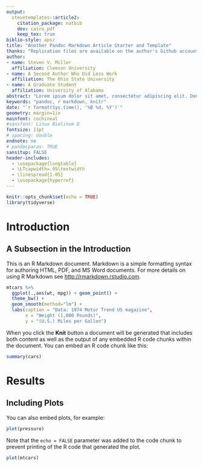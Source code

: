 ```yaml
---
output: 
  stevetemplates::article2:
    citation_package: natbib
    dev: cairo_pdf
    keep_tex: true
biblio-style: apsr
title: "Another Pandoc Markdown Article Starter and Template"
thanks: "Replication files are available on the author's Github account (http://github.com/svmiller/svm-r-markdown-templates). **Current version**: `r format(Sys.time(), '%B %d, %Y')`; **Corresponding author**: steven.v.miller@gmail.com."
author:
- name: Steven V. Miller
  affiliation: Clemson University
- name: A Second Author Who Did Less Work
  affiliation: The Ohio State University
- name: A Graduate Student
  affiliation: University of Alabama
abstract: "Lorem ipsum dolor sit amet, consectetur adipiscing elit. Donec sit amet libero justo. Pellentesque eget nibh ex. Aliquam tincidunt egestas lectus id ullamcorper. Proin tellus orci, posuere sed cursus at, bibendum ac odio. Nam consequat non ante eget aliquam. Nulla facilisis tincidunt elit. Nunc hendrerit pellentesque quam, eu imperdiet ipsum porttitor ut. Interdum et malesuada fames ac ante ipsum primis in faucibus. Suspendisse potenti. Duis vitae nibh mauris. Duis nec sem sit amet ante dictum mattis. Suspendisse diam velit, maximus eget commodo at, faucibus et nisi. Ut a pellentesque eros, sit amet suscipit eros. Nunc tincidunt quis risus suscipit vestibulum. Quisque eu fringilla massa."
keywords: "pandoc, r markdown, knitr"
date: "`r format(Sys.time(), '%B %d, %Y')`"
geometry: margin=1in
mainfont: cochineal
#sansfont: Linux Biolinum O
fontsize: 11pt
# spacing: double
endnote: no
# pandocparas: TRUE
sansitup: FALSE
header-includes:
  - \usepackage{longtable}
  - \LTcapwidth=.95\textwidth
  - \linespread{1.05}
  - \usepackage{hyperref}
---
```


```r
knitr::opts_chunk$set(echo = TRUE)
library(tidyverse)
```



# Introduction

\kant[1]

## A Subsection in the Introduction

\kant[2]

This is an R Markdown document. Markdown is a simple formatting syntax for authoring HTML, PDF, and MS Word documents. For more details on using R Markdown see <http://rmarkdown.rstudio.com>. 


```r

mtcars %>%
  ggplot(.,aes(wt, mpg)) + geom_point() +
  theme_bw() +
  geom_smooth(method="lm") +
  labs(caption = "Data: 1974 Motor Trend US magazine",
       x = "Weight (1,000 Pounds)",
       y = "(U.S.) Miles per Gallon")

```

When you click the **Knit** button a document will be generated that includes both content as well as the output of any embedded R code chunks within the document. You can embed an R code chunk like this:

```r
summary(cars)
```

# Results

\kant[24]

## Including Plots

You can also embed plots, for example:

```r
plot(pressure)
```

Note that the `echo = FALSE` parameter was added to the code chunk to prevent printing of the R code that generated the plot.


\kant[25]

```r
plot(mtcars)
```
